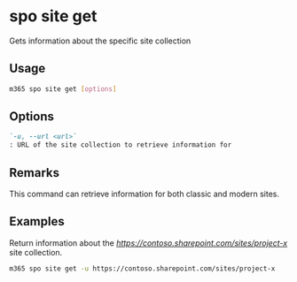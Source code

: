 
# spo site get

Gets information about the specific site collection

## Usage

```sh
m365 spo site get [options]
```

## Options

```md defintion-list
`-u, --url <url>`
: URL of the site collection to retrieve information for
```

<Global />

## Remarks

This command can retrieve information for both classic and modern sites.

## Examples

Return information about the _https://contoso.sharepoint.com/sites/project-x_ site collection.

```sh
m365 spo site get -u https://contoso.sharepoint.com/sites/project-x
```
